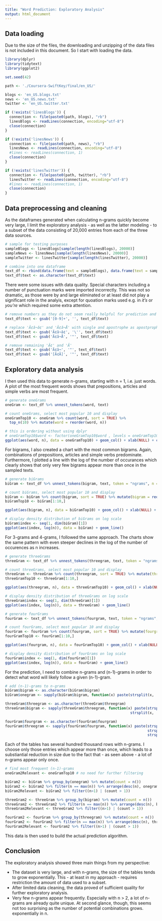 ```yaml
---
title: "Word Prediction: Exploratory Analysis"
output: html_document
---
```


## Data loading

Due to the size of the files, the downloading and unzipping of the data files is not included in this document. So I start with loading the data.

```r
library(dplyr)
library(tidytext)
library(ggplot2)

set.seed(42)

path <- './Coursera-SwiftKey/final/en_US/'

blogs <- 'en_US.blogs.txt'
news <- 'en_US.news.txt'
twitter <- 'en_US.twitter.txt'

if (!exists('linesBlogs')) {
  connection <- file(paste0(path, blogs), "rb")
  linesBlogs <- readLines(connection, encoding="utf-8")
  close(connection)
}

if (!exists('linesNews')) {
  connection <- file(paste0(path, news), "rb")
  linesNews <- readLines(connection, encoding="utf-8")
  #lines <- readLines(connection, 1)
  close(connection)
}

if (!exists('linesTwitter')) {
  connection <- file(paste0(path, twitter), "rb")
  linesTwitter <- readLines(connection, encoding="utf-8")
  #lines <- readLines(connection, 1)
  close(connection)
} 
```


## Data preprocessing and cleaning

As the dataframes generated when calculating n-grams quickly become very large, I limit the exploratory analysis - as well as the latter modeling - to a subset of the data consisting of 20,000 entries from each of the three data sources.

```r
# sample for testing purposes
sampleBlogs <- linesBlogs[sample(length(linesBlogs), 20000)]
sampleNews <- linesNews[sample(length(linesNews), 20000)]
sampleTwitter <- linesTwitter[sample(length(linesTwitter), 20000)]

# combine into one dataframe
text_df <- rbind(data.frame(text = sampleBlogs), data.frame(text = sampleNews), data.frame(text = sampleTwitter))
text_df$text <- as.character(text_df$text) 
```

There were some issues with data quality. Special characters including a number of punctuation marks were imported incorrectly. This was not so dramatic, as those were by and large eliminated or at least did not play a significant role in the analyis, except for quoation marks used e.g. in *it's* or *you're* which required some extra attention.

```r
# remove numbers as they do not seem really helpful for prediction and are not removed automatically at later stage when creating ngrams
text_df$text <- gsub('[0-9]+', '', text_df$text)

# replace 'Ã¢â¬â¢' and 'Ã¢â¬Å' with single and apostrophe as apostprophe is not properly read
text_df$text <- gsub('Ã¢â¬â¢', '\'', text_df$text)
text_df$text <- gsub('Ã¢â¬Å', '"', text_df$text)

# remove remaining 'Ã¢' and 'Ã' 
text_df$text <- gsub('Ã¢â¬', '"', text_df$text)
text_df$text <- gsub('[Ã¢Ã]', '"', text_df$text)
```

## Exploratory data analysis

I then used this data to generate n-grams, starting with n = 1, i.e. just words. A plot of the most frequent words shows that prepositions, articles and simple verbs are most frequent. 

```r
# generate oneGrams
oneGram <- text_df %>% unnest_tokens(word, text)

# count oneGrams, select most popular 10 and display
oneGramTop10 <- oneGram %>% count(word, sort = TRUE) %>% 
  top_n(10) %>% mutate(word = reorder(word, n))

# this is ordering without using dplyr
# oneGramTop10$word <- factor(oneGramTop10$word , levels = oneGramTop10$word [order(oneGramTop10$n)])
ggplot(aes(word, n), data = oneGramTop10) + geom_col() + xlab(NULL) + coord_flip()
```

For bigrams, I also created a chart with the most common bigrams. Again, combinations of prepositions, articles and simple verbs predominate. Furthermore, I plotted a line with the log of the number of occurances which clearly shows that only very few bigrams appear more than once in the sampled texts.

```r
# generate biGrams
biGram <- text_df %>% unnest_tokens(bigram, text, token = "ngrams", n = 2)

# count biGrams, select most popular 10 and display
biGram <- biGram %>% count(bigram, sort = TRUE) %>% mutate(bigram = reorder(bigram, n))
biGramTop10 <- biGram[1:10,]

ggplot(aes(bigram, n), data = biGramTop10) + geom_col() + xlab(NULL) + coord_flip()

# display density distribution of biGrams on log scale
biGram$index <- seq(1, dim(biGram)[1])
ggplot(aes(index, log(n)), data = biGram) + geom_line()
```

For 3-grams and 4-grams, I followed the same approach. The charts show the same pattern with even steeper declines in the log of the number of occurences as n increases.

```r
# generate threeGrams
threeGram <- text_df %>% unnest_tokens(threegram, text, token = "ngrams", n = 3)

# count threeGrams, select most popular 10 and display
threeGram <- threeGram %>% count(threegram, sort = TRUE) %>% mutate(threegram = reorder(threegram, n))
threeGramTop10 <- threeGram[1:10,]

ggplot(aes(threegram, n), data = threeGramTop10) + geom_col() + xlab(NULL) + coord_flip()

# display density distribution of threeGrams on log scale
threeGram$index <- seq(1, dim(threeGram)[1])
ggplot(aes(index, log(n)), data = threeGram) + geom_line()

# generate fourGrams
fourGram <- text_df %>% unnest_tokens(fourgram, text, token = "ngrams", n = 4)

# count fourGrams, select most popular 10 and display
fourGram <- fourGram %>% count(fourgram, sort = TRUE) %>% mutate(fourgram = reorder(fourgram, n))
fourGramTop10 <- fourGram[1:10,]

ggplot(aes(fourgram, n), data = fourGramTop10) + geom_col() + xlab(NULL) + coord_flip()

# display density distribution of fourGrams on log scale
fourGram$index <- seq(1, dim(fourGram)[1])
ggplot(aes(index, log(n)), data = fourGram) + geom_line()
```

For the prediction, I need to combine n-grams and (n-1)-grams in order to detect what word will likely follow a given (n-1)-gram.

```r
# add (n-1)-grams to n-grams
biGram$bigram <- as.character(biGram$bigram)
biGram$onegram <- sapply(biGram$bigram, function(x) paste(strsplit(x, ' ')[[1]][1]))

threeGram$threegram <- as.character(threeGram$threegram)
threeGram$bigram <- sapply(threeGram$threegram, function(x) paste(strsplit(x, ' ')[[1]][1], 
                                                          strsplit(x, ' ')[[1]][2]))

fourGram$fourgram <- as.character(fourGram$fourgram)
fourGram$threegram <- sapply(fourGram$fourgram, function(x) paste(strsplit(x, ' ')[[1]][1], 
                                                                  strsplit(x, ' ')[[1]][2],
                                                                  strsplit(x, ' ')[[1]][3]))
```

Each of the tables has several hundred thousand rows with n-grams. I choose only those entries which appear more than once, which leads to a substiantial reduction in size due to the fact that - as seen above - a lot of n-grams appear only once.

```r
# find most frequent (n-1)-grams
oneGram2Relevant <- oneGramTop10 # no need for further filtering

biGram2 <- biGram %>% group_by(onegram) %>% mutate(count = n())
biGram2 <- biGram2 %>% filter(n == max(n)) %>% arrange(desc(n), onegram, bigram, n) # please note: this can return more than one row per (n-i)-gram
biGram2Relevant <- biGram2 %>% filter((n>1) | (count > 1))

threeGram2 <- threeGram %>% group_by(bigram) %>% mutate(count = n())
threeGram2 <- threeGram2 %>% filter(n == max(n)) %>% arrange(desc(n), bigram, threegram, n) # please note: this can return more than one row per (n-i)-gram
threeGram2Relevant <- threeGram2 %>% filter((n>1) | (count > 1))

fourGram2 <- fourGram %>% group_by(threegram) %>% mutate(count = n())
fourGram2 <- fourGram2 %>% filter(n == max(n)) %>% arrange(desc(n), threegram, fourgram, n) # please note: this can return more than one row per (n-i)-gram
fourGram2Relevant <- fourGram2 %>% filter((n>1) | (count > 1))
```

This data is then used to build the actual prediction algorithm.

## Conclusion 

The exploratory analysis showed three main things from my perspective:

- The dataset is very large, and with n-grams, the size of the tables tends to grow exponentially. This - at least in my approach - requires restriction the amount of data used to a subset.  
- After limited data cleaning, the data proved of sufficient quality for further exploratory analysis.  
- Very few n-grams appear frequently. Especially with n > 2, a lot of n-grams are already quite unique. At second glance, though, this seems not too surprising as the number of potential combinations grows. exponentially in n. 